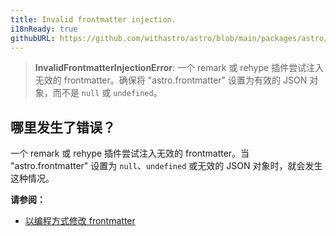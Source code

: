 ```yaml
---
title: Invalid frontmatter injection.
i18nReady: true
githubURL: https://github.com/withastro/astro/blob/main/packages/astro/src/core/errors/errors-data.ts
---
```


> **InvalidFrontmatterInjectionError**: 一个 remark 或 rehype 插件尝试注入无效的 frontmatter。确保将 "astro.frontmatter" 设置为有效的 JSON 对象，而不是 `null` 或 `undefined`。

## 哪里发生了错误？

一个 remark 或 rehype 插件尝试注入无效的 frontmatter。当 "astro.frontmatter" 设置为 `null`、`undefined` 或无效的 JSON 对象时，就会发生这种情况。

**请参阅：**

- [以编程方式修改 frontmatter](/zh-cn/guides/markdown-content/#以编程方式修改-frontmatter)
